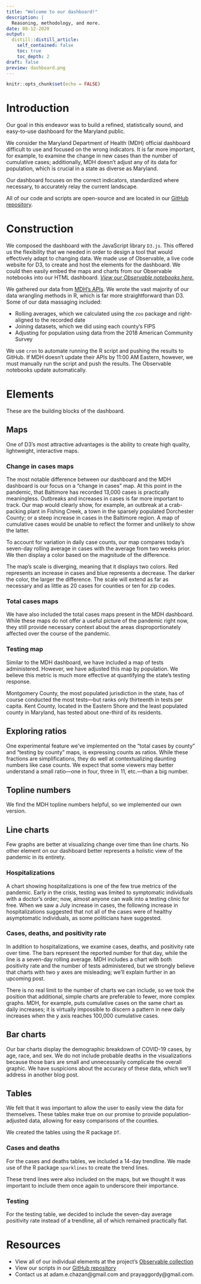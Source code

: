 ```yaml
---
title: "Welcome to our dashboard!"
description: |
  Reasoning, methodology, and more.
date: 08-12-2020
output:
  distill::distill_article:
    self_contained: false
    toc: true
    toc_depth: 2
draft: false
preview: dashboard.png
---
```


```r
knitr::opts_chunk$set(echo = FALSE)
```

# Introduction
Our goal in this endeavor was to build a refined, statistically sound, and easy-to-use dashboard for the Maryland public.

We consider the Maryland Department of Health (MDH) official dashboard difficult to use and focused on the wrong indicators. It is far more important, for example, to examine the change in new cases than the number of cumulative cases; additionally, MDH doesn’t adjust any of its data for population, which is crucial in a state as diverse as Maryland.

Our dashboard focuses on the correct indicators, standardized where necessary, to accurately relay the current landscape.

All of our code and scripts are open-source and are located in our [GitHub repository](https://github.com/prayaggordy/D3-covid-map).

# Construction
We composed the dashboard with the JavaScript library `D3.js`. This offered us the flexibility that we needed in order to design a tool that would effectively adapt to changing data. We made use of Observable, a live code website for D3, to create and host the elements for the dashboard. We could then easily embed the maps and charts from our Observable notebooks into our HTML dashboard. [*View our Observable notebooks here.*](https://observablehq.com/collection/@adamchzn/coronavirus-dashboard)

We gathered our data from [MDH’s APIs](https://coronavirus.maryland.gov/search). We wrote the vast majority of our data wrangling methods in R, which is far more straightforward than D3. Some of our data massaging included:

- Rolling averages, which we calculated using the `zoo` package and right-aligned to the recorded date
- Joining datasets, which we did using each county’s FIPS
- Adjusting for population using data from the 2018 American Community Survey

We use `cron` to automate running the R script and pushing the results to GitHub. If MDH doesn’t update their APIs by 11:00 AM Eastern, however, we must manually run the script and push the results. The Observable notebooks update automatically.

# Elements
These are the building blocks of the dashboard.

## Maps
One of D3’s most attractive advantages is the ability to create high quality, lightweight, interactive maps.

### Change in cases maps
The most notable difference between our dashboard and the MDH dashboard is our focus on a “change in cases” map. At this point in the pandemic, that Baltimore has recorded 13,000 cases is practically meaningless. Outbreaks and increases in cases is far more important to track. Our map would clearly show, for example, an outbreak at a crab-packing plant in Fishing Creek, a town in the sparsely populated Dorchester County; or a steep increase in cases in the Baltimore region. A map of cumulative cases would be unable to reflect the former and unlikely to show the latter.

To account for variation in daily case counts, our map compares today’s seven-day rolling average in cases with the average from two weeks prior. We then display a color based on the magnitude of the difference.

The map’s scale is diverging, meaning that it displays two colors. Red represents an increase in cases and blue represents a decrease. The darker the color, the larger the difference. The scale will extend as far as necessary and as little as 20 cases for counties or ten for zip codes.

### Total cases maps
We have also included the total cases maps present in the MDH dashboard. While these maps do not offer a useful picture of the pandemic right now, they still provide necessary context about the areas disproportionately affected over the course of the pandemic.

### Testing map
Similar to the MDH dashboard, we have included a map of tests administered. However, we have adjusted this map by population. We believe this metric is much more effective at quantifying the state's testing response.

Montgomery County, the most populated jurisdiction in the state, has of course conducted the most tests—but ranks only thirteenth in tests per capita. Kent County, located in the Eastern Shore and the least populated county in Maryland, has tested about one-third of its residents.

## Exploring ratios
One experimental feature we’ve implemented on the “total cases by county” and “testing by county” maps, is expressing counts as ratios. While these fractions are simplifications, they do well at contextualizing daunting numbers like case counts. We expect that some viewers may better understand a small ratio—one in four, three in 11, etc.—than a big number.

## Topline numbers
We find the MDH topline numbers helpful, so we implemented our own version.

## Line charts
Few graphs are better at visualizing change over time than line charts. No other element on our dashboard better represents a holistic view of the pandemic in its entirety. 

### Hospitalizations
A chart showing hospitalizations is one of the few true metrics of the pandemic. Early in the crisis, testing was limited to symptomatic individuals with a doctor’s order; now, almost anyone can walk into a testing clinic for free. When we saw a July increase in cases, the following increase in hospitalizations suggested that not all of the cases were of healthy asymptomatic individuals, as some politicians have suggested.

### Cases, deaths, and positivity rate
In addition to hospitalizations, we examine cases, deaths, and positivity rate over time. The bars represent the reported number for that day, while the line is a seven-day rolling average. MDH includes a chart with both positivity rate and the number of tests administered, but we strongly believe that charts with two y axes are misleading; we’ll explain further in an upcoming post.

There is no real limit to the number of charts we can include, so we took the position that additional, simple charts are preferable to fewer, more complex graphs. MDH, for example, puts cumulative cases on the same chart as daily increases; it is virtually impossible to discern a pattern in new daily increases when the y axis reaches 100,000 cumulative cases.

## Bar charts
Our bar charts display the demographic breakdown of COVID-19 cases, by age, race, and sex. We do not include probable deaths in the visualizations because those bars are small and unnecessarily complicate the overall graphic. We have suspicions about the accuracy of these data, which we’ll address in another blog post.

## Tables
We felt that it was important to allow the user to easily view the data for themselves. These tables make true on our promise to provide population-adjusted data, allowing for easy comparisons of the counties.

We created the tables using the R package `DT`.

### Cases and deaths
For the cases and deaths tables, we included a 14-day trendline. We made use of the R package `sparklines` to create the trend lines. 

These trend lines were also included on the maps, but we thought it was important to include them once again to underscore their importance.

### Testing
For the testing table, we decided to include the seven-day average positivity rate instead of a trendline, all of which remained practically flat.

# Resources
- View all of our individual elements at the project’s [Observable collection](https://observablehq.com/collection/@adamchzn/coronavirus-dashboard)  
- View our scripts in our [GitHub repository](https://github.com/prayaggordy/D3-covid-map)
- Contact us at adam.e.chazan@gmail.com and prayaggordy@gmail.com.

